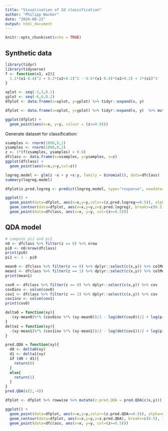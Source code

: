 ---
title: "Visualisation of 2d classification"
author: "Philipp Wacker"
date: "2024-08-22"
output: html_document
---

```{r setup, include=FALSE}
knitr::opts_chunk$set(echo = TRUE)
```

## Synthetic data

```{r}
library(tidyr)
library(tidyverse)
f <- function(x1, x2){
  1.1*(x1-0.4)^2 + 0.2*(x2+0.2)^2 - 0.6*(x1-0.4)*(x2+0.2) + 2*(x1)^3
}

xplot <- seq(-3,3,0.1)
yplot <- seq(-6,6,0.2)
dfplot <- data.frame(x=xplot, y=yplot) %>% tidyr::expand(x, y)

dfplot <- data.frame(x=xplot, y=yplot) %>% tidyr::expand(x, y)  %>% mutate(z = f(x,y))

ggplot(dfplot) +
  geom_point(aes(x=x, y=y, colour = (z<=0.9)))


```

Generate dataset for classification:

```{r}

xsamples <- rnorm(1000,0,1)
ysamples <- rnorm(1000,0,2)
z <- 1*(f(xsamples, ysamples) < 0.9)
dfclass <- data.frame(x=xsamples, y=ysamples, z=z)
ggplot(dfclass) + 
  geom_point(aes(x=x,y=y,col=z))
```

```{r}
logreg.model <- glm(z ~x + y +x:y, family = binomial(), data=dfclass)
summary(logreg.model)

dfplot$z.pred.logreg <- predict(logreg.model, type="response", newdata=dfplot)

ggplot() +
  geom_point(data=dfplot, aes(x=x,y=y,color=(z.pred.logreg>=0.5)), alpha=0.1, size=1) +
  geom_contour(data=dfplot, aes(x=x,y=y,z=z.pred.logreg), breaks=c(0.5), linewidth=2) +
  geom_point(data=dfclass, aes(x=x, y=y, col=(z>=0.5)))
```
## QDA model

```{r}
# compute pi1 and pi2
n0 <- dfclass %>% filter(z == 0) %>% nrow
pi0 <- n0/nrow(dfclass)
print(pi0)
pi1 <- 1 - pi0

mean0 <- dfclass %>% filter(z == 0) %>% dplyr::select(c(x,y)) %>% colMeans
mean1 <- dfclass %>% filter(z == 1) %>% dplyr::select(c(x,y)) %>% colMeans
print(mean1)

cov0 <- dfclass %>% filter(z == 0) %>% dplyr::select(c(x,y)) %>% cov
cov0inv <- solve(cov0)
cov1 <- dfclass %>% filter(z == 1) %>% dplyr::select(c(x,y)) %>% cov
cov1inv <- solve(cov1)
print(cov0)

delta0 = function(xy){
  -(xy-mean0)%*% (cov0inv %*% (xy-mean0))/2 - log(det(cov0))/2 + log(pi0)
}
delta1 = function(xy){
  -(xy-mean1)%*% (cov1inv %*% (xy-mean1))/2 - log(det(cov1))/2 + log(pi1)
}

pred.QDA = function(xy){
  d0 <- delta0(xy)
  d1 <- delta1(xy)
  if (d0 > d1){
    return(0)
  }
  else{
    return(1)
  }
}
pred.QDA(c(2,-4))

dfplot <- dfplot %>% rowwise %>% mutate(z.pred.QDA = pred.QDA(c(x,y)))

ggplot() +
  geom_point(data=dfplot, aes(x=x,y=y,color=(z.pred.QDA>=0.5)), alpha=0.1, size=1) +
  geom_contour(data=dfplot, aes(x=x,y=y,z=z.pred.QDA), breaks=c(0.5), linewidth=2) +
  geom_point(data=dfclass, aes(x=x, y=y, col=(z>=0.5)))
```

